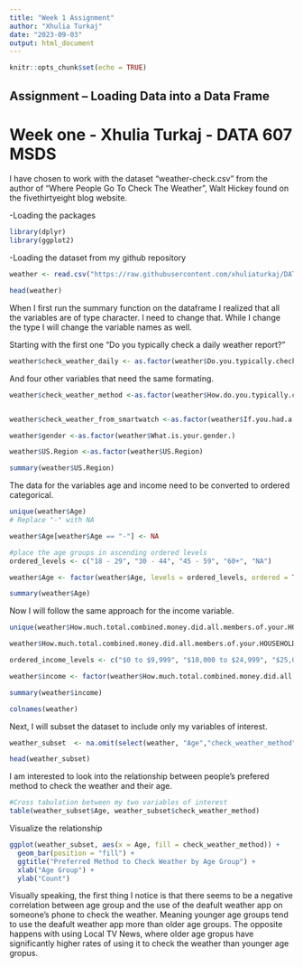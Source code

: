 ```yaml
---
title: "Week 1 Assignment"
author: "Xhulia Turkaj"
date: "2023-09-03"
output: html_document
---
```


```r
knitr::opts_chunk$set(echo = TRUE)
```

## Assignment – Loading Data into a Data Frame

# Week one - Xhulia Turkaj -  DATA 607 MSDS 

I have chosen to work with the dataset "weather-check.csv" from the author of  "Where People Go To Check The Weather", Walt Hickey found on the fivethirtyeight blog website. 

-Loading the packages 
```r
library(dplyr)
library(ggplot2)
```

-Loading the dataset from my github repository 

```r
weather <- read.csv("https://raw.githubusercontent.com/xhuliaturkaj/DATA-607/main/weather-check.csv",  header = TRUE, row.names = 1)

head(weather)
```



When I first run the summary function on the dataframe I realized that all the variables are of type character. I need to change that. While I change the type I will change the variable names as well. 

Starting with the first one "Do you typically check a daily weather report?" 

```r
weather$check_weather_daily <- as.factor(weather$Do.you.typically.check.a.daily.weather.report.)

```

And four other variables that need the same formating.
```r
weather$check_weather_method <-as.factor(weather$How.do.you.typically.check.the.weather.)


weather$check_weather_from_smartwatch <-as.factor(weather$If.you.had.a.smartwatch..like.the.soon.to.be.released.Apple.Watch...how.likely.or.unlikely.would.you.be.to.check.the.weather.on.that.device.)

weather$gender <-as.factor(weather$What.is.your.gender.)

weather$US.Region <-as.factor(weather$US.Region)

summary(weather$US.Region)

```

The data for the variables age and income need to be converted to ordered categorical. 

```r

unique(weather$Age)
# Replace "-" with NA

weather$Age[weather$Age == "-"] <- NA

#place the age groups in ascending ordered levels 
ordered_levels <- c("18 - 29", "30 - 44", "45 - 59", "60+", "NA")

weather$Age <- factor(weather$Age, levels = ordered_levels, ordered = TRUE) 

summary(weather$Age)

```

Now I will follow the same approach for the income variable. 

```r
unique(weather$How.much.total.combined.money.did.all.members.of.your.HOUSEHOLD.earn.last.year.)

weather$How.much.total.combined.money.did.all.members.of.your.HOUSEHOLD.earn.last.year.[weather$How.much.total.combined.money.did.all.members.of.your.HOUSEHOLD.earn.last.year.== "-"] <- NA

ordered_income_levels <- c("$0 to $9,999", "$10,000 to $24,999", "$25,000 to $49,999", "$50,000 to $74,999", "$75,000 to $99,999", "$100,000 to $124,999", "$125,000 to $149,999","$150,000 to $174,999","$175,000 to $199,999","Prefer not to answer", "NA" )

weather$income <- factor(weather$How.much.total.combined.money.did.all.members.of.your.HOUSEHOLD.earn.last.year., levels = ordered_income_levels, ordered = TRUE) 

summary(weather$income)

colnames(weather)

```

Next, I will subset the dataset to include only my variables of interest.

```r



weather_subset  <- na.omit(select(weather, "Age","check_weather_method", "check_weather_from_smartwatch", "check_weather_daily", "check_weather_method" ))

head(weather_subset)
```

I am interested to look into the relationship between  people's prefered method to check the weather and their age.  

```r
#Cross tabulation between my two variables of interest 
table(weather_subset$Age, weather_subset$check_weather_method)

```

Visualize the relationship 
```r

ggplot(weather_subset, aes(x = Age, fill = check_weather_method)) +
  geom_bar(position = "fill") +
  ggtitle("Preferred Method to Check Weather by Age Group") +
  xlab("Age Group") +
  ylab("Count") 


```

Visually speaking, the first thing I notice is that there seems to be a negative correlation between age group and the use of the deafult weather app on someone's phone to check the weather. Meaning younger age groups tend to use the deafult weather app more than older age groups. The opposite happens with using Local TV News, where older age gropus have significantly higher rates of using it to check the weather than younger age gropus. 

